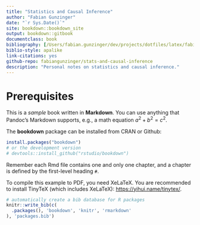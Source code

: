 ```yaml
--- 
title: "Statistics and Causal Inference"
author: "Fabian Gunzinger"
date: "`r Sys.Date()`"
site: bookdown::bookdown_site
output: bookdown::gitbook
documentclass: book
bibliography: [/Users/fabian.gunzinger/dev/projects/dotfiles/latex/fabib.bib]
biblio-style: apalike
link-citations: yes
github-repo: fabiangunzinger/stats-and-causal-inference
description: "Personal notes on statistics and causal inference."
---
```


# Prerequisites

This is a _sample_ book written in **Markdown**. You can use anything that Pandoc's Markdown supports, e.g., a math equation $a^2 + b^2 = c^2$.

The **bookdown** package can be installed from CRAN or Github:

```r
install.packages("bookdown")
# or the development version
# devtools::install_github("rstudio/bookdown")
```

Remember each Rmd file contains one and only one chapter, and a chapter is defined by the first-level heading `#`.

To compile this example to PDF, you need XeLaTeX. You are recommended to install TinyTeX (which includes XeLaTeX): <https://yihui.name/tinytex/>.

```r
# automatically create a bib database for R packages
knitr::write_bib(c(
  .packages(), 'bookdown', 'knitr', 'rmarkdown'
), 'packages.bib')
```
